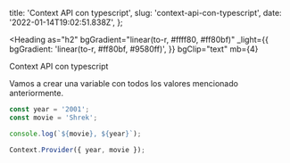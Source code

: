 
  title: 'Context API con typescript',
  slug: 'context-api-con-typescript',
  date: '2022-01-14T19:02:51.838Z',
};

<Heading
  as="h2"
  bgGradient="linear(to-r, #ffff80, #ff80bf)"
  _light={{
    bgGradient: 'linear(to-r, #ff80bf, #9580ff)',
  }}
  bgClip="text"
  mb={4}
>
  Context API con typescript
</Heading>

Vamos a crear una variable con todos los valores mencionado anteriormente.

```js
const year = '2001';
const movie = 'Shrek';

console.log(`${movie}, ${year}`);
```

```typescript
Context.Provider({ year, movie });
```

